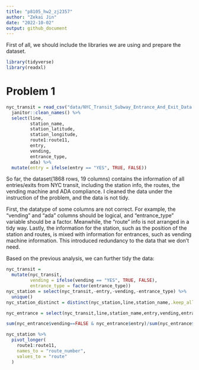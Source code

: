 ```yaml
---
title: "p8105_hw2_zj2357"
author: "Zekai Jin"
date: "2022-10-02"
output: github_document
---
```


First of all, we should include  the libraries we are using and prepare the dataset.
```r
library(tidyverse)
library(readxl)
```

# Problem 1

```r
nyc_transit = read_csv("data/NYC_Transit_Subway_Entrance_And_Exit_Data.csv") %>%
  janitor::clean_names() %>%
  select(line,
         station_name,
         station_latitude,
         station_longitude,
         route1:route11,
         entry,
         vending,
         entrance_type,
         ada) %>%
  mutate(entry = ifelse(entry == "YES", TRUE, FALSE))

```
So far, the dataset(1868 rows, 19 columns) contains the information of all entries/exits from NYC transit, including the station info, the routes, the vending machine and ADA compliance. I cleaned the data under the instruction of the problem, and the data is not tidy.

First, the datatype of some columns are not correct. For example, the "vending" and "ada" columns should be logical, and "entrance_type" variable should be a factor. Meanwhile, the "route" info is not arranged in a tidy way. Lastly, the information for the station, such as the position of the station and routes, is mixed with information for entrances, such as vending machine information. This introduced redundancy to the data that we don't need. 

Based on the previous analysis, we can further tidy the data:

```r
nyc_transit =
  mutate(nyc_transit,
         vending = ifelse(vending == "YES", TRUE, FALSE),
         entrance_type = factor(entrance_type))
nyc_station = select(nyc_transit,-entry,-vending,-entrance_type) %>%
  unique()
nyc_station_distinct = distinct(nyc_station,line,station_name,.keep_all = TRUE)

nyc_entrance = select(nyc_transit,line,station_name,entry,vending,entrance_type)

sum(nyc_entrance$vending==FALSE & nyc_entrance$entry)/sum(nyc_entrance$vending==FALSE)

nyc_station %>%
  pivot_longer(
    route1:route11,
    names_to = "route_number",
    values_to = "route"
  )
```







